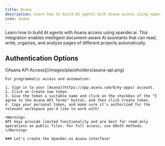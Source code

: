 ```yaml
---
title: Asana
description: Learn how to build AI agents with Asana access using xpander.ai.
icon: asana
---
```


Learn how to build AI agents with Asana access using xpander.ai. This integration enables intelligent document-aware AI assistants that can read, write, organize, and analyze pages of different projects automatically.

## Authentication Options

<Tabs>
  <Tab title="API Access">
    <Frame caption="Asana API access configuration">
      ![Asana API Access](/images/placeholders/asana-api.png)
    </Frame>

    For programmatic access and automation:
    
    1. Sign in to your [Asana](https://app.asana.com/0/my-apps) account.
    2. Click on Create new token.
    3. Give the token a suitable name and click on the checkbox of the "I agree to the Asana API Terms" button, and then click Create token.
    4. Copy your personal token, and make sure it's authorized for the relevant workspace you'd like to work with!

    <Warning>
    API keys provide limited functionality and are best for read-only operations on public files. For full access, use OAuth methods.
    </Warning>
    
    ### Let's create the Xpander.ai Asana interface!

    
  </Tab>

  <Tab title="OAuth">
  </Tab>
</Tabs>